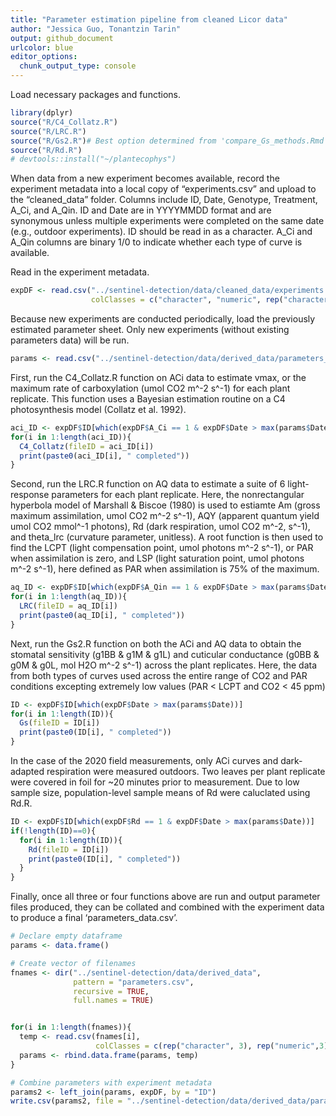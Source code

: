 ```yaml
---
title: "Parameter estimation pipeline from cleaned Licor data"
author: "Jessica Guo, Tonantzin Tarin"
output: github_document
urlcolor: blue
editor_options: 
  chunk_output_type: console
---
```


Load necessary packages and functions. 
```r
library(dplyr)
source("R/C4_Collatz.R")
source("R/LRC.R")
source("R/Gs2.R")# Best option determined from 'compare_Gs_methods.Rmd'
source("R/Rd.R")
# devtools::install("~/plantecophys")
```


When data from a new experiment becomes available, record the experiment metadata into a local copy of "experiments.csv" and upload to the "cleaned_data" folder. Columns include ID, Date, Genotype, Treatment, A_Ci, and A_Qin. ID and Date are in YYYYMMDD format and are synonymous unless multiple experiments were completed on the same date (e.g., outdoor experiments). ID should be read in as a character. A_Ci and A_Qin columns are binary 1/0 to indicate whether each type of curve is available. 

Read in the experiment metadata. 
```r
expDF <- read.csv("../sentinel-detection/data/cleaned_data/experiments.csv",
                  colClasses = c("character", "numeric", rep("character",2), rep("numeric",2)))
```

Because new experiments are conducted periodically, load the previously estimated parameter sheet. Only new  experiments (without existing parameters data) will be run. 
```r
params <- read.csv("../sentinel-detection/data/derived_data/parameters_data.csv")
```

First, run the C4_Collatz.R function on ACi data to estimate vmax, or the maximum rate of carboxylation (umol CO2 m^-2 s^-1) for each plant replicate. This function uses a Bayesian estimation routine on a C4 photosynthesis model (Collatz et al. 1992). 
```r
aci_ID <- expDF$ID[which(expDF$A_Ci == 1 & expDF$Date > max(params$Date))] 
for(i in 1:length(aci_ID)){
  C4_Collatz(fileID = aci_ID[i])
  print(paste0(aci_ID[i], " completed"))
}
```

Second, run the LRC.R function on AQ data to estimate a suite of 6 light-response parameters for each plant replicate.  Here, the nonrectangular hyperbola model of Marshall & Biscoe (1980) is used to estiamte Am (gross maximum assimilation, umol CO2 m^-2 s^-1), AQY (apparent quantum yield umol CO2 mmol^-1 photons), Rd (dark respiration, umol CO2 m^-2, s^-1), and theta_lrc (curvature parameter, unitless). A root function is then used to find the LCPT (light compensation point, umol photons m^-2 s^-1), or PAR when assimilation is zero, and LSP (light saturation point, umol photons m^-2 s^-1), here defined as PAR when assimilation is 75% of the maximum. 
```r
aq_ID <- expDF$ID[which(expDF$A_Qin == 1 & expDF$Date > max(params$Date))]
for(i in 1:length(aq_ID)){
  LRC(fileID = aq_ID[i])
  print(paste0(aq_ID[i], " completed"))
}
```

Next, run the Gs2.R function on both the ACi and AQ data to obtain the stomatal sensitivity (g1BB & g1M & g1L) and cuticular conductance (g0BB & g0M & g0L, mol H2O m^-2 s^-1) across the plant replicates. Here, the data from both types of curves used across the entire range of CO2 and PAR conditions excepting extremely low values (PAR < LCPT and CO2 < 45 ppm)
```r
ID <- expDF$ID[which(expDF$Date > max(params$Date))]
for(i in 1:length(ID)){
  Gs(fileID = ID[i])
  print(paste0(ID[i], " completed"))
}
```

In the case of the 2020 field measurements, only ACi curves and dark-adapted respiration were measured outdoors. Two leaves per plant replicate were covered in foil for ~20 minutes prior to measurement. Due to low sample size, population-level sample means of Rd were caluclated using Rd.R. 
```r
ID <- expDF$ID[which(expDF$Rd == 1 & expDF$Date > max(params$Date))]
if(!length(ID)==0){
  for(i in 1:length(ID)){
    Rd(fileID = ID[i])
    print(paste0(ID[i], " completed"))
  }
}
```

Finally, once all three or four functions above are run and output parameter files produced, they can be collated and combined with the experiment data to produce a final 'parameters_data.csv'. 
```r
# Declare empty dataframe
params <- data.frame()

# Create vector of filenames
fnames <- dir("../sentinel-detection/data/derived_data", 
              pattern = "parameters.csv", 
              recursive = TRUE, 
              full.names = TRUE)


for(i in 1:length(fnames)){
  temp <- read.csv(fnames[i],
                   colClasses = c(rep("character", 3), rep("numeric",3), "character"))
  params <- rbind.data.frame(params, temp)
}

# Combine parameters with experiment metadata
params2 <- left_join(params, expDF, by = "ID")
write.csv(params2, file = "../sentinel-detection/data/derived_data/parameters_data.csv", row.names = F)
```

